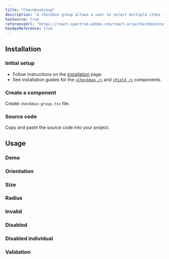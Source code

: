 ```yaml
---
title: "CheckboxGroup"
description: "A checkbox group allows a user to select multiple items from a list of options."
hasSource: true
referenceUrl: "https://react-spectrum.adobe.com/react-aria/CheckboxGroup.html"
hasApiReference: true
---
```


## Installation

<Steps>

### Initial setup

- Follow instructions on the [installation](/docs/overview/installation) page.
- See installation guides for the [`<Checkbox />`](/docs/components/button) and [`<Field />`](/docs/components/field) components.

### Create a component

Create `checkbox-group.tsx` file.

### Source code

Copy and paste the source code into your project.

</Steps>

## Usage

### Demo

<ComponentPreview slug="checkboxGroup/demo" />

### Orientation

<ComponentPreview slug="checkboxGroup/orientation" />

### Size

<ComponentPreview slug="checkboxGroup/size" />

### Radius

<ComponentPreview slug="checkboxGroup/radius" />

### Invalid

<ComponentPreview slug="checkboxGroup/invalid" />

### Disabled

<ComponentPreview slug="checkboxGroup/disabled" />

### Disabled individual

<ComponentPreview slug="checkboxGroup/disabledIndividual" />

### Validation

<ComponentPreview slug="checkboxGroup/validation" />

